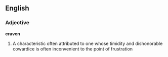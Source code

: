 ==English==

===Adjective===
'''craven'''
#A characteristic often attributed to one whose timidity and dishonorable cowardice is often inconvenient to the point of frustration
